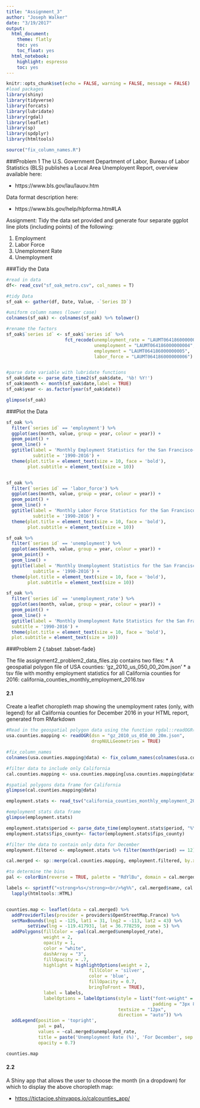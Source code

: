 ```yaml
---
title: "Assignment_3"
author: "Joseph Walker"
date: "3/19/2017"
output:
  html_document:
    theme: flatly
    toc: yes
    toc_float: yes
  html_notebook:
    highlight: espresso
    toc: yes
---
```


```r
knitr::opts_chunk$set(echo = FALSE, warning = FALSE, message = FALSE)
#load packages
library(shiny)
library(tidyverse)
library(forcats)
library(lubridate)
library(rgdal)
library(leaflet)
library(sp)
library(spdplyr)
library(htmltools)

source("fix_column_names.R")
```

###Problem 1
The U.S. Government Department of Labor, Bureau of Labor Statistics (BLS) publishes a Local Area
Unemployent Report, overview available here:

* https://www.bls.gov/lau/lauov.htm

Data format description here:

* https://www.bls.gov/help/hlpforma.htm#LA


Assignment:
Tidy the data set provided and generate four separate ggplot line plots (including points) of the following:

1. Employment
2. Labor Force
3. Unemploment Rate
4. Unemployment


###Tidy the Data
```r

#read in data
df<- read_csv("sf_oak_metro.csv", col_names = T)

#tidy Data
sf_oak <- gather(df, Date, Value, -`Series ID`)

#uniform column names (lower case)
colnames(sf_oak) <- colnames(sf_oak) %>% tolower()

#rename the factors
sf_oak$`series id` <- sf_oak$`series id` %>% 
                      fct_recode(unemployment_rate = "LAUMT064186000000003",
                                 unemployment = "LAUMT064186000000004",
                                 employment = "LAUMT064186000000005",
                                 labor_force = "LAUMT064186000000006")


#parse date variable with lubridate functions
sf_oak$date <- parse_date_time2(sf_oak$date, '%b! %Y!')
sf_oak$month <- month(sf_oak$date,label = TRUE)
sf_oak$year <- as.factor(year(sf_oak$date))

glimpse(sf_oak)
```

###Plot the Data

```r

sf_oak %>%
  filter(`series id` == 'employment') %>%
  ggplot(aes(month, value, group = year, colour = year)) +
  geom_point() +
  geom_line() +
  ggtitle(label = 'Monthly Employment Statistics for the San Francisco-Oakland-Hayward Metropolitan Area', 
          subtitle = '1990-2016') +
  theme(plot.title = element_text(size = 10, face = 'bold'),
        plot.subtitle = element_text(size = 10))


sf_oak %>%
  filter(`series id` == 'labor_force') %>%
  ggplot(aes(month, value, group = year, colour = year)) +
  geom_point() +
  geom_line() +
  ggtitle(label = 'Monthly Labor Force Statistics for the San Francisco-Oakland-Hayward Metropolitan Area', 
          subtitle = '1990-2016') +
  theme(plot.title = element_text(size = 10, face = 'bold'),
        plot.subtitle = element_text(size = 10))

sf_oak %>%
  filter(`series id` == 'unemployment') %>%
  ggplot(aes(month, value, group = year, colour = year)) +
  geom_point() +
  geom_line() +
  ggtitle(label = 'Monthly Unemployment Statistics for the San Francisco-Oakland-Hayward Metropolitan Area', 
          subtitle = '1990-2016') +
  theme(plot.title = element_text(size = 10, face = 'bold'),
        plot.subtitle = element_text(size = 10))

sf_oak %>%
  filter(`series id` == 'unemployment_rate') %>%
  ggplot(aes(month, value, group = year, colour = year)) +
  geom_point() +
  geom_line() +
  ggtitle(label = 'Monthly Unemployment Rate Statistics for the San Francisco-Oakland-Hayward Metropolitan Area',
  subtitle = '1990-2016') +
  theme(plot.title = element_text(size = 10, face = 'bold'),
  plot.subtitle = element_text(size = 10))

```

###Problem 2 {.tabset .tabset-fade}

The file assignment2_problem2_data_files.zip contains two files:
* A geospatial polygon file of USA counties: 'gz_2010_us_050_00_20m.json'
* a tsv file with monthy employment statistics for all California counties for 2016: california_counties_monthly_employment_2016.tsv


#### 2.1

Create a leaflet choropleth map showing the unemployment rates (only, with legend) for all California counties for December 2016 in your HTML report, generated from RMarkdown

```r
#Read in the geospatial polygon data using the function rgdal::readOGR()
usa.counties.mapping <- readOGR(dsn = "gz_2010_us_050_00_20m.json",
                                dropNULLGeometries = TRUE)

#fix_column_names
colnames(usa.counties.mapping@data) <- fix_column_names(colnames(usa.counties.mapping@data))

#filter data to include only California
cal.counties.mapping <- usa.counties.mapping[usa.counties.mapping@data$state == '06', ]

#spatial polygons data frame for California
glimpse(cal.counties.mapping@data)

employment.stats <- read_tsv("california_counties_monthly_employment_2016.tsv", col_names = T) 

#employment stats data frame
glimpse(employment.stats)

employment.stats$period <- parse_date_time(employment.stats$period, "%Y-%m-%d")
employment.stats$fips_county<- factor(employment.stats$fips_county)

#filter the data to contain only data for December
employment.filtered <- employment.stats %>% filter(month(period) == 12)

cal.merged <- sp::merge(cal.counties.mapping, employment.filtered, by.x = "county", by.y = "fips_county")
```

```r
#to determine the bins
pal <- colorBin(reverse = TRUE, palette = "RdYlBu", domain = cal.merged$unemployed_rate, pretty = TRUE)

labels <- sprintf("<strong>%s</strong><br/>%g%%", cal.merged$name, cal.merged$unemployed_rate) %>%
  lapply(htmltools::HTML)


counties.map <- leaflet(data = cal.merged) %>%
  addProviderTiles(provider = providers$OpenStreetMap.France) %>%
  setMaxBounds(lng1 = -125, lat1 = 31, lng2 = -113, lat2 = 43) %>%
        setView(lng = -119.417931, lat = 36.778259, zoom = 5) %>%
  addPolygons(fillColor = ~pal(cal.merged$unemployed_rate),
              weight = 2,
              opacity = 1,
              color = "white",
              dashArray = "3",
              fillOpacity = .7,
              highlight = highlightOptions(weight = 2,
                               fillColor = 'silver',
                               color = 'blue',
                               fillOpacity = 0.7,
                               bringToFront = TRUE),
              label = labels,
              labelOptions = labelOptions(style = list("font-weight" = "normal",
                                                       padding = "3px 8px"),
                                          textsize = "12px",
                                          direction = "auto")) %>%
  addLegend(position = 'topright', 
            pal = pal, 
            values = ~cal.merged$unemployed_rate,
            title = paste('Unemployment Rate (%)', 'For December', sep = '<br/>'),
            opacity = 0.7)

counties.map
```


#### 2.2

A Shiny app that allows the user to choose the month (in a dropdown) for which to display the above choropleth map:

* <https://tictacjoe.shinyapps.io/calcounties_app/>





